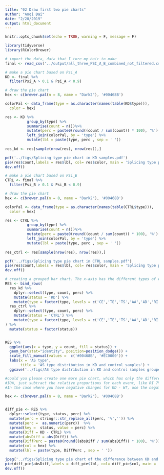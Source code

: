 ```yaml
---
title: "02 Draw first two pie charts"
author: "Anqi Dai"
date: "2/20/2019"
output: html_document
---
```


```r
knitr::opts_chunk$set(echo = TRUE, warning = F, message = F)
```


```r
library(tidyverse)
library(RColorBrewer)
```

```r
# import the data, data that I tore my hair to make
final <- read_csv('../output/all_three_PSI_A_B_combined_not_filtered.csv')
```

```r
# make a pie chart based on Psi_A
KD <- final %>%
  filter(Psi_A > 0.1 & Psi_A < 0.9) 

# draw the pie chart
hex <- c(brewer.pal(n = 8, name = "Dark2"), '#00468B')

colorPal <- data_frame(type = as.character(names(table(KD$type))), 
  color = hex) 

res <- KD %>%
          group_by(type) %>%
          summarise(count = n())%>%
          mutate(perc = paste0(round((count / sum(count)) * 100), '%') ) %>%
          left_join(colorPal, by = 'type') %>%
          mutate(lbl = paste(type, perc , sep = ' '))
  
res_kd <- res[sample(nrow(res), nrow(res)),]

pdf('../figs/Splicing type pie chart in KD samples.pdf')
pie(res$count,labels = res$lbl, col= res$color, main = 'Splicing type pie chart in KD samples')
dev.off()
```

```r
# make a pie chart based on Psi_B 
CTRL <- final %>%
  filter(Psi_B > 0.1 & Psi_B < 0.9) 

# draw the pie chart
hex <- c(brewer.pal(n = 8, name = "Dark2"), '#00468B')

colorPal <- data_frame(type = as.character(names(table(CTRL$type))), 
  color = hex) 

res <- CTRL %>%
          group_by(type) %>%
          summarise(count = n())%>%
          mutate(perc = paste0(round((count / sum(count)) * 100), '%') ) %>%
          left_join(colorPal, by = 'type') %>%
          mutate(lbl = paste(type, perc , sep = ' '))
  
res_ctrl <- res[sample(nrow(res), nrow(res)),]

pdf('../figs/Splicing type pie chart in CTRL samples.pdf')
pie(res$count,labels = res$lbl, col= res$color, main = 'Splicing type pie chart in CTRL samples')
dev.off()
```

```r
# creating a grouped bar chart. The x-axis has the different types of events, an the y-axis is the number of events of that type. Each type will have two bars, one for KD and one for WT
RES <- bind_rows(
  res_kd %>%
    dplyr::select(type, count, perc) %>%
    mutate(status = 'KD') %>% 
    mutate(type = factor(type, levels = c('CE','TE','TS','AA','AD','RI','AF','AL','MXE'))),
  res_ctrl %>%
    dplyr::select(type, count, perc) %>%
    mutate(status = 'CTRL') %>% 
    mutate(type = factor(type, levels = c('CE','TE','TS','AA','AD','RI','AF','AL','MXE')))
) %>%
  mutate(status = factor(status))


RES %>%
  ggplot(aes(x = type, y = count, fill = status)) +
  geom_bar(stat="identity", position=position_dodge()) +
  scale_fill_manual(values =  c('#00468B', '#EC0000')) +
  labs(x = 'AS type',
       title = 'AS type distribution in KD and control samples') +
  ggsave('../figs/AS type distribution in KD and control samples grouped bar plot.jpg', width = 10, height = 6, dpi = 300)
```

```r
#could you please create one more pie chart, which has only the difference in proportion between these two?
#IOW, just subtract the relative proportions for each event, like RI 7% - 5% = 2%, #AD = 7% - 9% = -2%
#In the case where you have negative changes for KD - WT, use the negative value for the label but the absolute value for the plot

hex <- c(brewer.pal(n = 8, name = "Dark2"), '#00468B')


diff_pie <- RES %>%
  dplyr::select(type, status, perc) %>%
  mutate(perc = stringr::str_replace_all(perc, '%','')) %>%
  mutate(perc =  as.numeric(perc))  %>%
  spread(key =  status, value = perc) %>%
  mutate(Diff = KD - CTRL) %>%
  mutate(absDiff = abs(Diff)) %>%
  mutate(DiffPerc = paste0(round((absDiff / sum(absDiff)) * 100), '%')) %>%
  mutate(col = hex) %>%
  mutate(lbl = paste(type, DiffPerc , sep = ' '))

jpeg('../figs/Splicing type pie chart of the difference between KD and controls.jpeg')
pie(diff_pie$absDiff,labels = diff_pie$lbl, col= diff_pie$col, main = 'Splicing type pie chart of the difference between KD and control')
dev.off()
```



